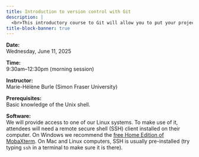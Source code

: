 ```yaml
---
title: Introduction to version control with Git
description: |
  <br>This introductory course to Git will allow you to put your projects under version control, create commits with important versions of your files, revisit these versions, and add remotes on services such as GitHub or GitLab. You will get a deep understanding of Git's functioning and learn to use it from the command line.
title-block-banner: true
---
```


:::{.topdef}

**Date:** \
Wednesday, June 11, 2025

**Time:** \
9:30am–12:30pm (morning session)

**Instructor:** \
Marie-Hélène Burle (Simon Fraser University)

**Prerequisites:** \
Basic knowledge of the Unix shell.

**Software:** \
We will provide access to one of our Linux systems. To make use of it, attendees will need a remote secure shell (SSH) client installed on their computer. On Windows we recommend the [free Home Edition of MobaXterm](https://mobaxterm.mobatek.net/download.html). On Mac and Linux computers, SSH is usually pre-installed (try typing `ssh` in a terminal to make sure it is there).

:::

<!-- <br> -->
<!-- Course notes can be found [here](https://mint.westdri.ca/git/top_intro). -->
